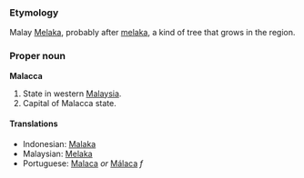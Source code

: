 ===Etymology===
Malay [[Melaka]], probably after [[melaka]], a kind of tree that grows in the region.

===Proper noun===
'''Malacca'''
#State in western [[Malaysia]].
#Capital of Malacca state.

====Translations====
*Indonesian: [[Malaka]]
*Malaysian: [[Melaka]]
*Portuguese: [[Malaca]] ''or'' [[Málaca]] ''f''